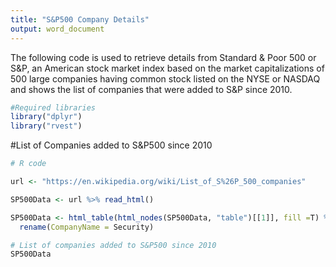 ```yaml
---
title: "S&P500 Company Details"
output: word_document
---
```


The following code is used to retrieve details from Standard & Poor 500 or S&P, an American stock market index based on the market capitalizations of 500 large companies having common stock listed on the NYSE or NASDAQ and shows the list of companies that were added to S&P since 2010.


```r
#Required libraries
library("dplyr")
library("rvest")
```

#List of Companies added to S&P500 since 2010

```r
# R code

url <- "https://en.wikipedia.org/wiki/List_of_S%26P_500_companies"

SP500Data <- url %>% read_html()

SP500Data <- html_table(html_nodes(SP500Data, "table")[[1]], fill =T) %>% data.frame() %>% filter(!Date.first.added == "")%>%mutate(YearAdded = as.numeric(substr (Date.first.added, 0,regexpr('-',Date.first.added)-1))) %>%arrange(YearAdded) %>% filter(YearAdded >= 2010) %>% select(Security, YearAdded) %>% 
  rename(CompanyName = Security)

# List of companies added to S&P500 since 2010	
SP500Data
```
